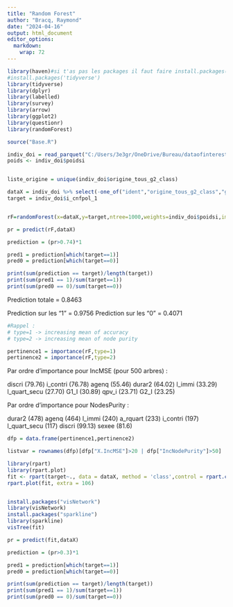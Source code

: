 ```yaml
---
title: "Random Forest"
author: "Bracq, Raymond"
date: "2024-04-16"
output: html_document
editor_options: 
  markdown: 
    wrap: 72
---
```


```r
library(haven)#si t'as pas les packages il faut faire install.packages("nom du package") dans la console
#install.packages('tidyverse')
library(tidyverse)
library(dplyr)
library(labelled)
library(survey)
library(arrow)
library(ggplot2)
library(questionr)
library(randomForest)
```

```r
source("Base.R")


```

```r

indiv_doi = read_parquet("C:/Users/3e3gr/OneDrive/Bureau/dataofinterest.parquet")
poids <- indiv_doi$poidsi


liste_origine = unique(indiv_doi$origine_tous_g2_class)

dataX = indiv_doi %>% select(-one_of("ident","origine_tous_g2_class","group1_code","poidsi","i_cnfpol_1","__index_level_0__"))
target = indiv_doi$i_cnfpol_1


rF=randomForest(x=dataX,y=target,ntree=1000,weights=indiv_doi$poidsi,importance=TRUE)


```

```r
pr = predict(rF,dataX)
```

```r

prediction = (pr>0.74)*1

pred1 = prediction[which(target==1)]
pred0 = prediction[which(target==0)]

print(sum(prediction == target)/length(target))
print(sum(pred1 == 1)/sum(target==1))
print(sum(pred0 == 0)/sum(target==0))

```

Prediction totale = 0.8463

Prediction sur les "1" = 0.9756
Prediction sur les "0" = 0.4071


```r
#Rappel : 
# type=1 -> increasing mean of accuracy
# type=2 -> increasing mean of node purity

pertinence1 = importance(rF,type=1)
pertinence2 = importance(rF,type=2)
```

Par ordre d'importance pour IncMSE (pour 500 arbres) :

discri (79.76)
i_contri (76.78)
agenq (55.46)
durar2 (64.02)
l_immi (33.29)
l_quart_secu (27.70)
G1_I (30.89)
qpv_i (23.71)
G2_I (23.25)


Par ordre d'importance pour NodesPurity :

durar2 (478)
agenq (464)
l_immi (240)
a_rquart (233)
i_contri (197)
l_quart_secu (117)
discri (99.13)
sexee (81.6)



```r
dfp = data.frame(pertinence1,pertinence2)

listvar = rownames(dfp)[dfp["X.IncMSE"]>20 | dfp["IncNodePurity"]>50]

```

```r

library(rpart)
library(rpart.plot)
fit <- rpart(target~., data = dataX, method = 'class',control = rpart.control(cp = 0.002))
rpart.plot(fit, extra = 106)


install.packages("visNetwork")
library(visNetwork)
install.packages("sparkline")
library(sparkline)
visTree(fit)


```
```r
pr = predict(fit,dataX)
```

```r

prediction = (pr>0.3)*1

pred1 = prediction[which(target==1)]
pred0 = prediction[which(target==0)]

print(sum(prediction == target)/length(target))
print(sum(pred1 == 1)/sum(target==1))
print(sum(pred0 == 0)/sum(target==0))

```
